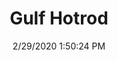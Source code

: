 ---
width: 1333
height: 2000
title: Gulf Hotrod
description: A custom build Gulf livery 911 hotrod at CarParc USA.
date: 2/29/2020 1:50:24 PM
cameraMake: Sony
cameraModel: ILCE-7M3
lens: ZEISS Batis 2/40 CF
settingsfStop: f/2
settingsISO: ISO 8000
settingsShutter: 1/4000
settingsFocalLength: 40 mm
---